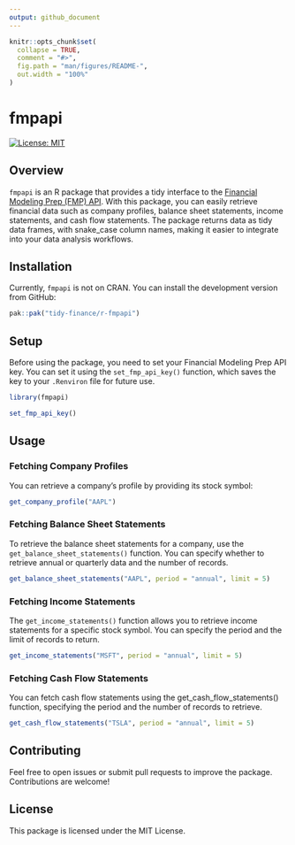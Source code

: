 ```yaml
---
output: github_document
---
```


<!-- README.md is generated from README.Rmd. Please edit that file -->

```r
knitr::opts_chunk$set(
  collapse = TRUE,
  comment = "#>",
  fig.path = "man/figures/README-",
  out.width = "100%"
)
```

# fmpapi

[![License: MIT](https://img.shields.io/badge/License-MIT-yellow.svg)](https://opensource.org/licenses/MIT)

## Overview

`fmpapi` is an R package that provides a tidy interface to the [Financial Modeling Prep (FMP) API](https://site.financialmodelingprep.com/developer/docs). With this package, you can easily retrieve financial data such as company profiles, balance sheet statements, income statements, and cash flow statements. The package returns data as tidy data frames, with snake_case column names, making it easier to integrate into your data analysis workflows.

## Installation

Currently, `fmpapi` is not on CRAN. You can install the development version from GitHub:

```r
pak::pak("tidy-finance/r-fmpapi")
```

## Setup

Before using the package, you need to set your Financial Modeling Prep API key. You can set it using the `set_fmp_api_key()` function, which saves the key to your `.Renviron` file for future use.

```r
library(fmpapi)

set_fmp_api_key()
```

## Usage

### Fetching Company Profiles

You can retrieve a company’s profile by providing its stock symbol:

```r
get_company_profile("AAPL")
```

### Fetching Balance Sheet Statements

To retrieve the balance sheet statements for a company, use the `get_balance_sheet_statements()` function. You can specify whether to retrieve annual or quarterly data and the number of records.

```r
get_balance_sheet_statements("AAPL", period = "annual", limit = 5)
```

### Fetching Income Statements

The `get_income_statements()` function allows you to retrieve income statements for a specific stock symbol. You can specify the period and the limit of records to return.

```r
get_income_statements("MSFT", period = "annual", limit = 5)
```
### Fetching Cash Flow Statements

You can fetch cash flow statements using the get_cash_flow_statements() function, specifying the period and the number of records to retrieve.

```r
get_cash_flow_statements("TSLA", period = "annual", limit = 5)
```

## Contributing

Feel free to open issues or submit pull requests to improve the package. Contributions are welcome!

## License

This package is licensed under the MIT License.

